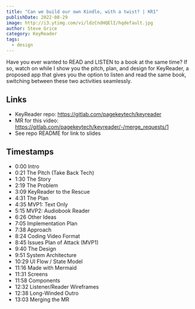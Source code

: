 ```yaml
---
title: "Can we build our own Kindle, with a twist? | KR1"
publishDate: 2022-08-29
image: http://i3.ytimg.com/vi/ldzCndHQElI/hqdefault.jpg
author: Steve Grice
category: KeyReader
tags:
  - design
---
```


Have you ever wanted to READ and LISTEN to a book at the same time? If so, watch on while I show you the pitch, plan, and design for KeyReader, a proposed app that gives you the option to listen and read the same book, switching between these two activities seamlessly.


<BlogYoutubeVideo videoId="ldzCndHQElI" />

## Links

- KeyReader repo: https://gitlab.com/pagekeytech/keyreader
- MR for this video: https://gitlab.com/pagekeytech/keyreader/-/merge_requests/1
- See repo README for link to slides

## Timestamps

- 0:00 Intro
- 0:21 The Pitch (Take Back Tech)
- 1:30 The Story
- 2:19 The Problem
- 3:09 KeyReader to the Rescue
- 4:31 The Plan
- 4:35 MVP1: Text Only
- 5:15 MVP2: Audiobook Reader
- 6:26 Other Ideas
- 7:05 Implementation Plan
- 7:38 Approach
- 8:24 Coding Video Format
- 8:45 Issues Plan of Attack (MVP1)
- 9:40 The Design
- 9:51 System Architecture
- 10:29 UI Flow / State Model
- 11:16 Made with Mermaid
- 11:31 Screens
- 11:58 Components
- 12:32 Listener/Reader Wireframes
- 12:38 Long-Winded Outro
- 13:03 Merging the MR
